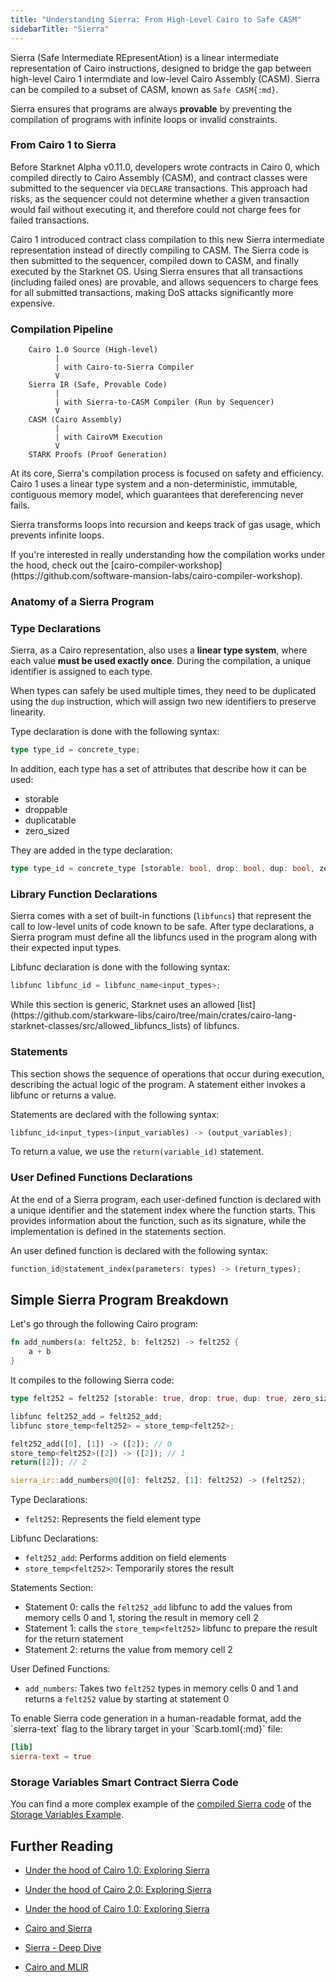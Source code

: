```yaml
---
title: "Understanding Sierra: From High-Level Cairo to Safe CASM"
sidebarTitle: "Sierra"
---
```


Sierra (Safe Intermediate REpresentAtion) is a linear intermediate representation of Cairo instructions, designed to bridge the gap between high-level Cairo 1 intermdiate and low-level Cairo Assembly (CASM).
Sierra can be compiled to a subset of CASM, known as `Safe CASM{:md}`.

Sierra ensures that programs are always **provable** by preventing the compilation of programs with infinite loops or invalid constraints.

### From Cairo 1 to Sierra

Before Starknet Alpha v0.11.0, developers wrote contracts in Cairo 0, which compiled directly to Cairo Assembly (CASM), and contract classes were submitted to the sequencer via `DECLARE` transactions.
This approach had risks, as the sequencer could not determine whether a given transaction would fail without executing it, and therefore could not charge fees for failed transactions.

Cairo 1 introduced contract class compilation to this new Sierra intermediate representation instead of directly compiling to CASM. The Sierra code is then submitted to the sequencer, compiled down to CASM, and finally executed by the Starknet OS.
Using Sierra ensures that all transactions (including failed ones) are provable, and allows sequencers to charge fees for all submitted transactions, making DoS attacks significantly more expensive.

### Compilation Pipeline

```
    Cairo 1.0 Source (High-level)
          |
          |	with Cairo-to-Sierra Compiler
          V
    Sierra IR (Safe, Provable Code)
          |
          |	with Sierra-to-CASM Compiler (Run by Sequencer)
          V
    CASM (Cairo Assembly)
          |
          | with CairoVM Execution
          V
    STARK Proofs (Proof Generation)
```

At its core, Sierra's compilation process is focused on safety and efficiency.
Cairo 1 uses a linear type system and a non-deterministic, immutable, contiguous memory model, which guarantees that dereferencing never fails.

Sierra transforms loops into recursion and keeps track of gas usage, which prevents infinite loops.

<Note>
If you're interested in really understanding how the compilation works under the hood, check out the [cairo-compiler-workshop](https://github.com/software-mansion-labs/cairo-compiler-workshop).
</Note>

### Anatomy of a Sierra Program

### Type Declarations

Sierra, as a Cairo representation, also uses a **linear type system**, where each value **must be used exactly once**.
During the compilation, a unique identifier is assigned to each type.

When types can safely be used multiple times, they need to be duplicated using the `dup` instruction, which will assign two new identifiers to preserve linearity.

Type declaration is done with the following syntax:

```rust
type type_id = concrete_type;
```

<Info>
In addition, each type has a set of attributes that describe how it can be used:

- storable
- droppable
- duplicatable
- zero_sized

They are added in the type declaration:

```rust
type type_id = concrete_type [storable: bool, drop: bool, dup: bool, zero_sized: bool]
```

</Info>

### Library Function Declarations

Sierra comes with a set of built-in functions (`libfuncs`) that represent the call to low-level units of code known to be safe. After type declarations, a Sierra program must define all the libfuncs used in the program along with their expected input types.

Libfunc declaration is done with the following syntax:

```rust
libfunc libfunc_id = libfunc_name<input_types>;
```

<Note>
While this section is generic, Starknet uses an allowed [list](https://github.com/starkware-libs/cairo/tree/main/crates/cairo-lang-starknet-classes/src/allowed_libfuncs_lists) of libfuncs.
</Note>

### Statements

This section shows the sequence of operations that occur during execution, describing the actual logic of the program. A statement either invokes a libfunc or returns a value.

Statements are declared with the following syntax:

```rust
libfunc_id<input_types>(input_variables) -> (output_variables);
```

To return a value, we use the `return(variable_id)` statement.

### User Defined Functions Declarations

At the end of a Sierra program, each user-defined function is declared with a unique identifier and the statement index where the function starts. This provides information about the function, such as its signature, while the implementation is defined in the statements section.

An user defined function is declared with the following syntax:

```rust
function_id@statement_index(parameters: types) -> (return_types);
```

## Simple Sierra Program Breakdown

Let's go through the following Cairo program:

```rust
fn add_numbers(a: felt252, b: felt252) -> felt252 {
    a + b
}
```

It compiles to the following Sierra code:

```rust
type felt252 = felt252 [storable: true, drop: true, dup: true, zero_sized: false];

libfunc felt252_add = felt252_add;
libfunc store_temp<felt252> = store_temp<felt252>;

felt252_add([0], [1]) -> ([2]); // 0
store_temp<felt252>([2]) -> ([2]); // 1
return([2]); // 2

sierra_ir::add_numbers@0([0]: felt252, [1]: felt252) -> (felt252);
```

Type Declarations:

- `felt252`: Represents the field element type

Libfunc Declarations:

- `felt252_add`: Performs addition on field elements
- `store_temp<felt252>`: Temporarily stores the result

Statements Section:

- Statement 0: calls the `felt252_add` libfunc to add the values from memory cells 0 and 1, storing the result in memory cell 2
- Statement 1: calls the `store_temp<felt252>` libfunc to prepare the result for the return statement
- Statement 2: returns the value from memory cell 2

User Defined Functions:

- `add_numbers`: Takes two `felt252` types in memory cells 0 and 1 and returns a `felt252` value by starting at statement 0

<Info>
To enable Sierra code generation in a human-readable format, add the `sierra-text` flag to the library target in your `Scarb.toml{:md}` file:

```toml
[lib]
sierra-text = true
```

</Info>

### Storage Variables Smart Contract Sierra Code

You can find a more complex example of the [compiled Sierra code](./sierra_ir_storage_contract) of the [Storage Variables Example](../getting-started/basics/variables#storage-variables).

## Further Reading

- [Under the hood of Cairo 1.0: Exploring Sierra](https://www.nethermind.io/blog/under-the-hood-of-cairo-1-0-exploring-sierra-part-1)

- [Under the hood of Cairo 2.0: Exploring Sierra](https://www.nethermind.io/blog/under-the-hood-of-cairo-1-0-exploring-sierra-part-2)

- [Under the hood of Cairo 1.0: Exploring Sierra](https://www.nethermind.io/blog/under-the-hood-of-cairo-1-0-exploring-sierra-part-3)

- [Cairo and Sierra](https://docs.starknet.io/architecture-and-learn/architecture/smart-contracts/cairo-and-sierra/)

- [Sierra - Deep Dive](https://www.starknet.io/blog/sierra-deep-dive-video/)

- [Cairo and MLIR](https://blog.lambdaclass.com/cairo-and-mlir/)

